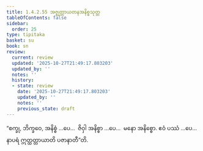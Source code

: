 ```yaml
---
title: 1.4.2.55 အဇ္ဈတ္တာယတနအနိစ္စသုတ္တ
tableOfContents: false
sidebar:
  order: 25
type: tipitaka
basket: su
book: sn
review:
  current: review
  updated: '2025-10-27T21:49:17.803203'
  updated_by: ''
  notes: ''
  history:
  - state: review
    date: '2025-10-27T21:49:17.803203'
    updated_by: ''
    notes: ''
    previous_state: draft
---
```



<ReviewStatus review={frontmatter.review} showDetails={true} />

<HypothesisAnnotation frontmatter={frontmatter} />

<DynamicBreadcrumb />

<Division number="222" book="sn" e="ch" v="18" p="311">

<Paragraph number="914" book="sn">
“စက္ခု, ဘိက္ခဝေ, အနိစ္စံ …ပေ…  ဇိဝှါ အနိစ္စာ …ပေ…  မနော အနိစ္စော. ဧဝံ ပဿံ …ပေ…  နာပရံ ဣတ္ထတ္တာယာတိ ပဇာနာတီ”တိ.
</Paragraph>
</Division>